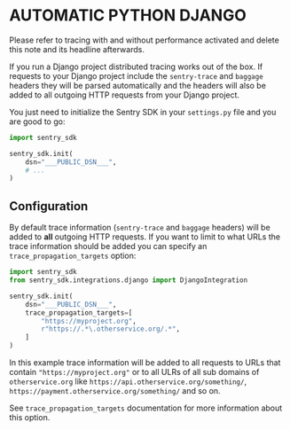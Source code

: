 # AUTOMATIC PYTHON DJANGO

<Note>
Please refer to tracing with and without performance activated and delete this note and its headline afterwards.
</Note>

If you run a Django project distributed tracing works out of the box. If requests to your Django project include the `sentry-trace` and `baggage` headers they will be parsed automatically and the headers will also be added to all outgoing HTTP requests from your Django project.

You just need to initialize the Sentry SDK in your `settings.py` file and you are good to go:

```python
import sentry_sdk

sentry_sdk.init(
    dsn="___PUBLIC_DSN___",
    # ...
)
```

## Configuration

By default trace information (`sentry-trace` and `baggage` headers) will be added to **all** outgoing HTTP requests. If you want to limit to what URLs the trace information should be added you can specify an `trace_propagation_targets` option:

```python
import sentry_sdk
from sentry_sdk.integrations.django import DjangoIntegration

sentry_sdk.init(
    dsn="___PUBLIC_DSN___",
    trace_propagation_targets=[
        "https://myproject.org",
        r"https://.*\.otherservice.org/.*",
    ]
)
```

In this example trace information will be added to all requests to URLs that contain `"https://myproject.org"` or to all ULRs of all sub domains of `otherservice.org` like `https://api.otherservice.org/something/`, `https://payment.otherservice.org/something/` and so on.

See <PlatformLink to="/configuration/options/#trace-propagation-targets">`trace_propagation_targets` documentation</PlatformLink> for more information about this option.
